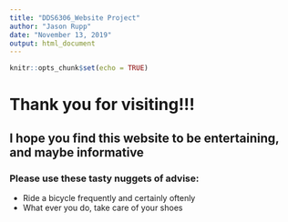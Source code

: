 ```yaml
---
title: "DDS6306_Website Project"
author: "Jason Rupp"
date: "November 13, 2019"
output: html_document
---
```


```r
knitr::opts_chunk$set(echo = TRUE)
```


# Thank you for visiting!!!
## I hope you find this website to be entertaining, and maybe informative
### Please use these tasty nuggets of advise:
- Ride a bicycle frequently and certainly oftenly
- What ever you do, take care of your shoes
